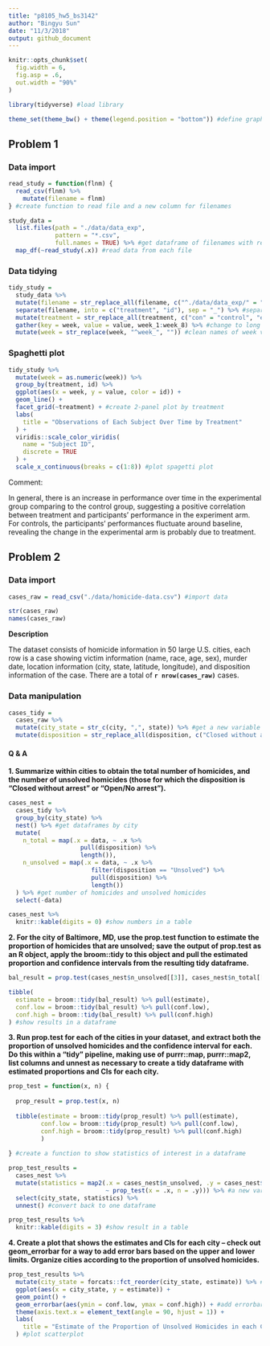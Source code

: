 ```yaml
---
title: "p8105_hw5_bs3142"
author: "Bingyu Sun"
date: "11/3/2018"
output: github_document
---
```


```r
knitr::opts_chunk$set(
  fig.width = 6,
  fig.asp = .6,
  out.width = "90%"
) 

library(tidyverse) #load library

theme_set(theme_bw() + theme(legend.position = "bottom")) #define graph format
```

## Problem 1

### Data import

```r
read_study = function(flnm) {
  read_csv(flnm) %>%
    mutate(filename = flnm)
} #create function to read file and a new column for filenames

study_data = 
  list.files(path = "./data/data_exp",
             pattern = "*.csv",
             full.names = TRUE) %>% #get dataframe of filenames with relative file path
  map_df(~read_study(.x)) #read data from each file
```

### Data tidying

```r
tidy_study =
  study_data %>%
  mutate(filename = str_replace_all(filename, c("^./data/data_exp/" = "", ".csv$" = ""))) %>% #clean up filename
  separate(filename, into = c("treatment", "id"), sep = "_") %>% #separate filename to two variables as treatment and id
  mutate(treatment = str_replace_all(treatment, c("con" = "control", "exp" = "experiment"))) %>% #rename con to control, exp to experiment
  gather(key = week, value = value, week_1:week_8) %>% #change to long format
  mutate(week = str_replace(week, "^week_", "")) #clean names of week variable
```

### Spaghetti plot

```r
tidy_study %>%
  mutate(week = as.numeric(week)) %>%
  group_by(treatment, id) %>% 
  ggplot(aes(x = week, y = value, color = id)) +
  geom_line() +
  facet_grid(~treatment) + #create 2-panel plot by treatment
  labs(
    title = "Observations of Each Subject Over Time by Treatment"
  ) +
  viridis::scale_color_viridis(
    name = "Subject ID",
    discrete = TRUE
  ) +
  scale_x_continuous(breaks = c(1:8)) #plot spagetti plot
```

Comment:

In general, there is an increase in performance over time in the experimental group comparing to the control group, suggesting a positive correlation between treatment and participants' performance in the experiment arm. For controls, the participants' performances fluctuate around baseline, revealing the change in the experimental arm is probably due to treatment.

## Problem 2

### Data import

```r
cases_raw = read_csv("./data/homicide-data.csv") #import data

str(cases_raw)
names(cases_raw)
```

**Description**

The dataset consists of homicide information in 50 large U.S. cities, each row is a case showing victim information (name, race, age, sex), murder date, location information (city, state, latitude, longitude), and disposition information of the case. There are a total of **`r nrow(cases_raw)`** cases.

### Data manipulation

```r
cases_tidy =
  cases_raw %>%
  mutate(city_state = str_c(city, ",", state)) %>% #get a new variable city_state
  mutate(disposition = str_replace_all(disposition, c("Closed without arrest" = "Unsolved", "Open/No arrest" = "Unsolved"))) #combine two categories to one category called unsolved
```

#### Q & A

**1. Summarize within cities to obtain the total number of homicides, and the number of unsolved homicides (those for which the disposition is “Closed without arrest” or “Open/No arrest”).**

```r
cases_nest =
  cases_tidy %>%
  group_by(city_state) %>%
  nest() %>% #get dataframes by city
  mutate(
    n_total = map(.x = data, ~ .x %>% 
                    pull(disposition) %>%
                    length()),
    n_unsolved = map(.x = data, ~ .x %>%
                       filter(disposition == "Unsolved") %>%
                       pull(disposition) %>%
                       length())
  ) %>% #get number of homicides and unsolved homicides
  select(-data)

cases_nest %>%
  knitr::kable(digits = 0) #show numbers in a table
```

**2. For the city of Baltimore, MD, use the prop.test function to estimate the proportion of homicides that are unsolved; save the output of prop.test as an R object, apply the broom::tidy to this object and pull the estimated proportion and confidence intervals from the resulting tidy dataframe.**

```r
bal_result = prop.test(cases_nest$n_unsolved[[3]], cases_nest$n_total[[3]]) #prop.test for Baltimore

tibble(
  estimate = broom::tidy(bal_result) %>% pull(estimate),
  conf.low = broom::tidy(bal_result) %>% pull(conf.low),
  conf.high = broom::tidy(bal_result) %>% pull(conf.high)
) #show results in a dataframe
```

**3. Run prop.test for each of the cities in your dataset, and extract both the proportion of unsolved homicides and the confidence interval for each. Do this within a “tidy” pipeline, making use of purrr::map, purrr::map2, list columns and unnest as necessary to create a tidy dataframe with estimated proportions and CIs for each city.**

```r
prop_test = function(x, n) {
  
  prop_result = prop.test(x, n)
  
  tibble(estimate = broom::tidy(prop_result) %>% pull(estimate),
         conf.low = broom::tidy(prop_result) %>% pull(conf.low),
         conf.high = broom::tidy(prop_result) %>% pull(conf.high)
         )
  
} #create a function to show statistics of interest in a dataframe

prop_test_results = 
  cases_nest %>%
  mutate(statistics = map2(.x = cases_nest$n_unsolved, .y = cases_nest$n_total, 
                           ~ prop_test(x = .x, n = .y))) %>% #a new variable for test statistics applies to each sub-dataframes
  select(city_state, statistics) %>%
  unnest() #convert back to one dataframe

prop_test_results %>%
  knitr::kable(digits = 3) #show result in a table
```

**4. Create a plot that shows the estimates and CIs for each city – check out geom_errorbar for a way to add error bars based on the upper and lower limits. Organize cities according to the proportion of unsolved homicides.**

```r
prop_test_results %>%
  mutate(city_state = forcats::fct_reorder(city_state, estimate)) %>% #reorder x-axis variable based on estimate
  ggplot(aes(x = city_state, y = estimate)) +
  geom_point() +
  geom_errorbar(aes(ymin = conf.low, ymax = conf.high)) + #add errorbar
  theme(axis.text.x = element_text(angle = 90, hjust = 1)) +
  labs(
    title = "Estimate of the Proportion of Unsolved Homicides in each City"
  ) #plot scatterplot
```


